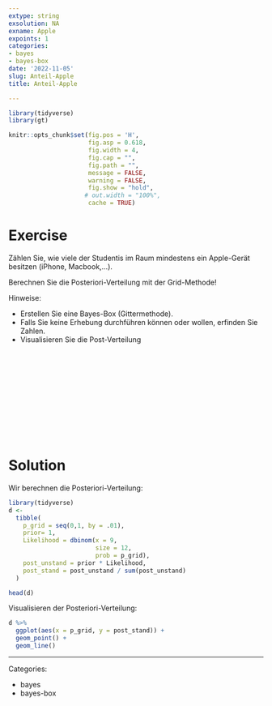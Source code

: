 ```yaml
---
extype: string
exsolution: NA
exname: Apple
expoints: 1
categories:
- bayes
- bayes-box
date: '2022-11-05'
slug: Anteil-Apple
title: Anteil-Apple

---
```




```r
library(tidyverse)
library(gt)
```


```r
knitr::opts_chunk$set(fig.pos = 'H',
                      fig.asp = 0.618,
                      fig.width = 4,
                      fig.cap = "", 
                      fig.path = "",
                      message = FALSE,
                      warning = FALSE,
                      fig.show = "hold",
                     # out.width = "100%",
                      cache = TRUE)
```








# Exercise

Zählen Sie, wie viele der Studentis im Raum mindestens ein Apple-Gerät besitzen (iPhone, Macbook,...).

Berechnen Sie die Posteriori-Verteilung mit der Grid-Methode!

Hinweise: 

- Erstellen Sie eine Bayes-Box (Gittermethode).
- Falls Sie keine Erhebung durchführen können oder wollen, erfinden Sie Zahlen.
- Visualisieren Sie die Post-Verteilung




</br>
</br>
</br>
</br>
</br>
</br>
</br>
</br>
</br>
</br>

# Solution

Wir berechnen die Posteriori-Verteilung:

```r
library(tidyverse)
d <-
  tibble(
    p_grid = seq(0,1, by = .01),
    prior= 1,
    Likelihood = dbinom(x = 9,
                        size = 12,
                        prob = p_grid),
    post_unstand = prior * Likelihood,
    post_stand = post_unstand / sum(post_unstand)
  )

head(d)
```


Visualisieren der Posteriori-Verteilung:

```r
d %>% 
  ggplot(aes(x = p_grid, y = post_stand)) +
  geom_point() +
  geom_line()
```







---

Categories: 

- bayes
- bayes-box

